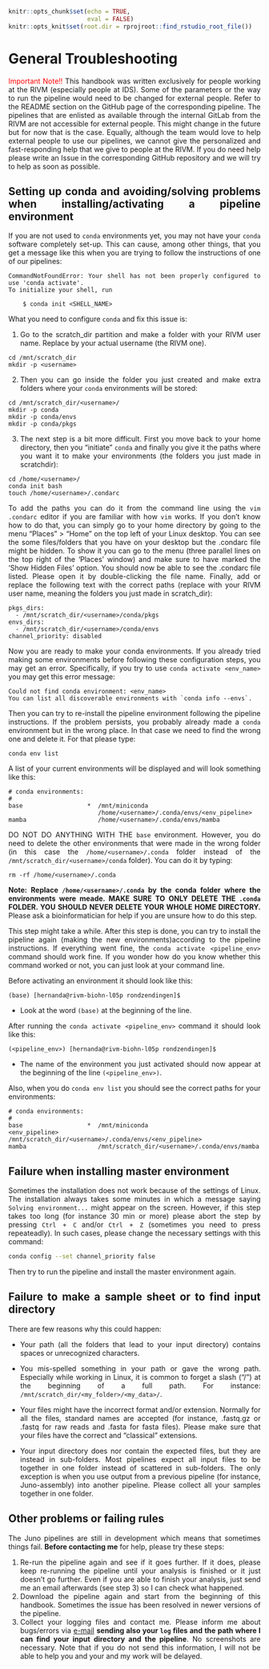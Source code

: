 ```r
knitr::opts_chunk$set(echo = TRUE, 
                      eval = FALSE)
knitr::opts_knit$set(root.dir = rprojroot::find_rstudio_root_file())
```

# General Troubleshooting {#general-troubleshooting}

<style>
body {
text-align: justify}
</style>

<span style="color:red;">Important Note!!</span> This handbook was written exclusively for people working at the RIVM (especially people at IDS). Some of the parameters or the way to run the pipeline would need to be changed for external people. Refer to the README section on the GitHub page of the corresponding pipeline. The pipelines that are enlisted as available through the internal GitLab from the RIVM are not accessible for external people. This might change in the future but for now that is the case. Equally, although the team would love to help external people to use our pipelines, we cannot give the personalized and fast-responding help that we give to people at the RIVM. If you do need help please write an Issue in the corresponding GitHub repository and we will try to help as soon as possible. 

## Setting up conda and avoiding/solving problems when installing/activating a pipeline environment {#set-conda}

If you are not used to `conda` environments yet, you may not have your `conda` software completely set-up. This can cause, among other things, that you get a message like this when you are trying to follow the instructions of one of our pipelines:

```
CommandNotFoundError: Your shell has not been properly configured to use 'conda activate'.
To initialize your shell, run

    $ conda init <SHELL_NAME>
```

What you need to configure `conda` and fix this issue is:  

1. Go to the scratch_dir partition and make a folder with your RIVM user name. Replace <username> by your actual username (the RIVM one).

```
cd /mnt/scratch_dir
mkdir -p <username>
```

2. Then you can go inside the folder you just created and make extra folders where your `conda` environments will be stored:

```
cd /mnt/scratch_dir/<username>/
mkdir -p conda
mkdir -p conda/envs
mkdir -p conda/pkgs
```

3. The next step is a bit more difficult. First you move back to your home directory, then you "initiate" `conda` and finally you give it the paths where you want it to make your environments (the folders you just made in scratchdir):

```
cd /home/<username>/
conda init bash
touch /home/<username>/.condarc
```

To add the paths you can do it from the command line using the `vim .condarc` editor if you are familiar with how `vim` works. If you don't know how to do that, you can simply go to your home directory by going to the menu "Places" > "Home" on the top left of your Linux desktop. You can see the some files/folders that you have on your desktop but the .condarc file might be hidden. To show it you can go to the menu (three parallel lines on the top right of the 'Places' window) and make sure to have marked the 'Show Hidden Files' option. You should now be able to see the .condarc file listed. Please open it by double-clicking the file name. Finally, add or replace the following text with the correct paths (replace <username> with your RIVM user name, meaning the folders you just made in scratch_dir):

```
pkgs_dirs:
  - /mnt/scratch_dir/<username>/conda/pkgs
envs_dirs:
  - /mnt/scratch_dir/<username>/conda/envs
channel_priority: disabled
```

Now you are ready to make your conda environments. If you already tried making some environments before following these configuration steps, you may get an error. Specifically, if you try to use `conda activate <env_name>` you may get this error message:

```
Could not find conda environment: <env_name>
You can list all discoverable environments with `conda info --envs`.
```

Then you can try to re-install the pipeline environment following the pipeline instructions. If the problem persists, you probably already made a `conda` environment but in the wrong place. In that case we need to find the wrong one and delete it. For that please type:

```
conda env list
```

A list of your current environments will be displayed and will look something like this:

```
# conda environments:
#
base                  *  /mnt/miniconda
                         /home/<username>/.conda/envs/<env_pipeline>
mamba                    /home/<username>/.conda/envs/mamba
```

DO NOT DO ANYTHING WITH THE `base` environment. However, you do need to delete the other environments that were made in the wrong folder (in this case the `/home/<username>/.conda` folder instead of the `/mnt/scratch_dir/<username>/conda` folder). You can do it by typing:

```
rm -rf /home/<username>/.conda
```
**Note: Replace `/home/<username>/.conda` by the conda folder where the environments were meade. MAKE SURE TO ONLY DELETE THE `.conda` FOLDER. YOU SHOULD NEVER DELETE YOUR WHOLE HOME DIRECTORY.** Please ask a bioinformatician for help if you are unsure how to do this step.

This step might take a while. After this step is done, you can try to install the pipeline again (making the new environments)according to the pipeline instructions. If everything went fine, the `conda activate <pipeline_env>` command should work fine. If you wonder how do you know whether this command worked or not, you can just look at your command line.  

Before activating an environment it should look like this:

```
(base) [hernanda@rivm-biohn-l05p rondzendingen]$
```
* Look at the word `(base)` at the beginning of the line.  

After running the `conda activate <pipeline_env>` command it should look like this:

```
(<pipeline_env>) [hernanda@rivm-biohn-l05p rondzendingen]$ 
```
* The name of the environment you just activated should now appear at the beginning of the line `(<pipeline_env>)`.  

Also, when you do `conda env list` you should see the correct paths for your environments:

```
# conda environments:
#
base                  *  /mnt/miniconda
<env_pipeline>           /mnt/scratch_dir/<username>/.conda/envs/<env_pipeline>
mamba                    /mnt/scratch_dir/<username>/.conda/envs/mamba
```

## Failure when installing master environment  

Sometimes the installation does not work because of the settings of Linux. The installation always takes some minutes in which a message saying `Solving environment...` might appear on the screen. However, if this step takes too long (for instance 30 min or more) please abort the step by pressing `Ctrl + C` and/or `Ctrl + Z` (sometimes you need to press repeateadly). In such cases, please change the necessary settings with this command:  

```bash
conda config --set channel_priority false
```

Then try to run the pipeline and install the master environment again. 

## Failure to make a sample sheet or to find input directory   

There are few reasons why this could happen:

- Your path (all the folders that lead to your input directory) contains spaces or unrecognized characters.  

- You mis-spelled something in your path or gave the wrong path. Especially while working in Linux, it is common to forget a slash ("/") at the beginning of a full path. For instance: `/mnt/scratch_dir/<my_folder>/<my_data>/`.  

- Your files might have the incorrect format and/or extension. Normally for all the files, standard names are accepted (for instance, .fastq.gz or .fastq for raw reads and .fasta for fasta files). Please make sure that your files have the correct and "classical" extensions.   

- Your input directory does nor contain the expected files, but they are instead in sub-folders. Most pipelines expect all input files to be together in one folder instead of scattered in sub-folders. The only exception is when you use output from a previous pipeline (for instance, Juno-assembly) into another pipeline. Please collect all your samples together in one folder.  

## Other problems or failing rules  

The Juno pipelines are still in development which means that sometimes things fail. **Before contacting me** for help, please try these steps:  

1. Re-run the pipeline again and see if it goes further. If it does, please keep re-running the pipeline until your analysis is finished or it just doesn't go further. Even if you are able to finish your analysis, just send me an email afterwards (see step 3) so I can check what happened.    
2. Download the pipeline again and start from the beginning of this handbook. Sometimes the issue has been resolved in newer versions of the pipeline.
3. Collect your logging files and contact me. Please inform me about bugs/errors via [e-mail](mailto:alejandra.hernandez.segura@rivm.nl) **sending also your `log` files and the path where I can find your input directory and the pipeline**. No screenshots are necessary. Note that if you do not send this information, I will not be able to help you and your and my work will be delayed.  
